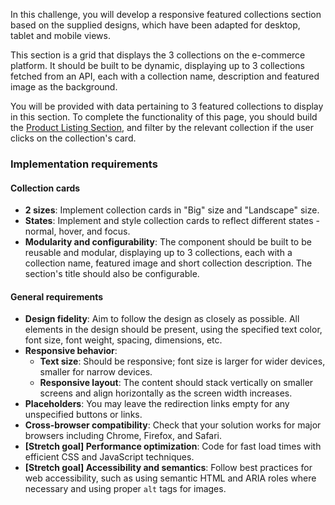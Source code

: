 In this challenge, you will develop a responsive featured collections section based on the supplied designs, which have been adapted for desktop, tablet and mobile views.

This section is a grid that displays the 3 collections on the e-commerce platform. It should be built to be dynamic, displaying up to 3 collections fetched from an API, each with a collection name, description and featured image as the background.

You will be provided with data pertaining to 3 featured collections to display in this section. To complete the functionality of this page, you should build the [Product Listing Section](/projects/challenges/product-listing-section), and filter by the relevant collection if the user clicks on the collection's card.

### Implementation requirements

#### Collection cards

- **2 sizes**: Implement collection cards in "Big" size and "Landscape" size.
- **States**: Implement and style collection cards to reflect different states - normal, hover, and focus.
- **Modularity and configurability**: The component should be built to be reusable and modular, displaying up to 3 collections, each with a collection name, featured image and short collection description. The section's title should also be configurable.

#### General requirements

- **Design fidelity**: Aim to follow the design as closely as possible. All elements in the design should be present, using the specified text color, font size, font weight, spacing, dimensions, etc.
- **Responsive behavior**:
  - **Text size**: Should be responsive; font size is larger for wider devices, smaller for narrow devices.
  - **Responsive layout**: The content should stack vertically on smaller screens and align horizontally as the screen width increases.
- **Placeholders**: You may leave the redirection links empty for any unspecified buttons or links.
- **Cross-browser compatibility**: Check that your solution works for major browsers including Chrome, Firefox, and Safari.
- **[Stretch goal] Performance optimization**: Code for fast load times with efficient CSS and JavaScript techniques.
- **[Stretch goal] Accessibility and semantics**: Follow best practices for web accessibility, such as using semantic HTML and ARIA roles where necessary and using proper `alt` tags for images.
